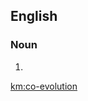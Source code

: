 {{also|coevolution}}
==English==

===Noun===
{{wikipedia}}
{{en-noun|head=[[co-]][[evolution]]|~}}

# {{alternative spelling of|coevolution|lang=en}}

[[km:co-evolution]]